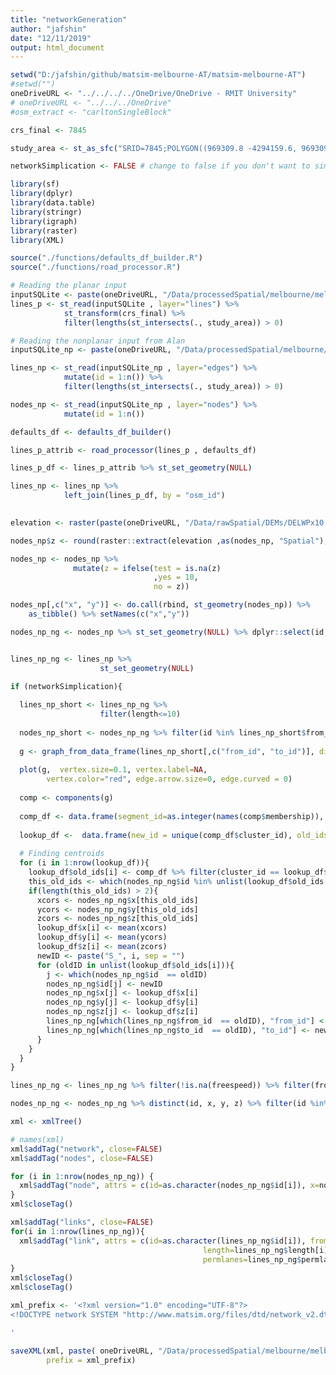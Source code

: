 ```yaml
---
title: "networkGeneration"
author: "jafshin"
date: "12/11/2019"
output: html_document
---
```


```r

setwd("D:/jafshin/github/matsim-melbourne-AT/matsim-melbourne-AT")
#setwd("")
oneDriveURL <- "../../../../OneDrive/OneDrive - RMIT University"
# oneDriveURL <- "../../../OneDrive"
#osm_extract <- "carltonSingleBlock"

crs_final <- 7845

study_area <- st_as_sfc("SRID=7845;POLYGON((969309.8 -4294159.6, 969309.8 -4292207.1, 971316.7 -4292207.1,971316.7 -4294159.6,  969309.8 -4294159.6))") # This is a test area in Carlton that I use

networkSimplication <- FALSE # change to false if you don't want to simplify the network

```


```r

library(sf)
library(dplyr)
library(data.table)
library(stringr)
library(igraph)
library(raster)
library(XML)

```


```r
source("./functions/defaults_df_builder.R")
source("./functions/road_processor.R")
```


```r


# Reading the planar input
inputSQLite <- paste(oneDriveURL, "/Data/processedSpatial/melbourne/melbourne.sqlite", sep = "") 
lines_p <- st_read(inputSQLite , layer="lines") %>% 
            st_transform(crs_final) %>% 
            filter(lengths(st_intersects(., study_area)) > 0)

# Reading the nonplanar input from Alan
inputSQLite_np <- paste(oneDriveURL, "/Data/processedSpatial/melbourne/melbourne_nonplanar.sqlite", sep = "") 

lines_np <- st_read(inputSQLite_np , layer="edges") %>% 
            mutate(id = 1:n()) %>%
            filter(lengths(st_intersects(., study_area)) > 0)

nodes_np <- st_read(inputSQLite_np , layer="nodes") %>% 
            mutate(id = 1:n())

```

```r
defaults_df <- defaults_df_builder()
```


```r
lines_p_attrib <- road_processor(lines_p , defaults_df)
```


```r

lines_p_df <- lines_p_attrib %>% st_set_geometry(NULL)

lines_np <- lines_np %>%
            left_join(lines_p_df, by = "osm_id")
  
```


```r
elevation <- raster(paste(oneDriveURL, "/Data/rawSpatial/DEMs/DELWPx10.tif", sep = ""))

nodes_np$z <- round(raster::extract(elevation ,as(nodes_np, "Spatial"),method='bilinear'))/10

nodes_np <- nodes_np %>%
              mutate(z = ifelse(test = is.na(z)
                                ,yes = 10,
                                no = z))
```


```r

nodes_np[,c("x", "y")] <- do.call(rbind, st_geometry(nodes_np)) %>% 
    as_tibble() %>% setNames(c("x","y"))

nodes_np_ng <- nodes_np %>% st_set_geometry(NULL) %>% dplyr::select(id, x, y, z)


lines_np_ng <- lines_np %>%
                    st_set_geometry(NULL)
```


```r
if (networkSimplication){
  
  lines_np_short <- lines_np_ng %>%
                    filter(length<=10)
                  
  nodes_np_short <- nodes_np_ng %>% filter(id %in% lines_np_short$from_id | id %in% lines_np_short$to_id )
  
  g <- graph_from_data_frame(lines_np_short[,c("from_id", "to_id")], directed = TRUE, vertices = nodes_np_short) # Making the graph for the bridges
  
  plot(g,  vertex.size=0.1, vertex.label=NA,
        vertex.color="red", edge.arrow.size=0, edge.curved = 0)
  
  comp <- components(g)
  
  comp_df <- data.frame(segment_id=as.integer(names(comp$membership)), cluster_id=comp$membership, row.names=NULL)
  
  lookup_df <-  data.frame(new_id = unique(comp_df$cluster_id), old_ids = NA, x = NA, y = NA, z = NA)
  
  # Finding centroids
  for (i in 1:nrow(lookup_df)){
    lookup_df$old_ids[i] <- comp_df %>% filter(cluster_id == lookup_df$new_id[i]) %>% dplyr::select(segment_id) %>% as.list()
    this_old_ids <- which(nodes_np_ng$id %in% unlist(lookup_df$old_ids[i]))
    if(length(this_old_ids) > 2){
      xcors <- nodes_np_ng$x[this_old_ids]
      ycors <- nodes_np_ng$y[this_old_ids]
      zcors <- nodes_np_ng$z[this_old_ids]
      lookup_df$x[i] <- mean(xcors)
      lookup_df$y[i] <- mean(ycors)
      lookup_df$z[i] <- mean(zcors)
      newID <- paste("S_", i, sep = "")
      for (oldID in unlist(lookup_df$old_ids[i])){
        j <- which(nodes_np_ng$id  == oldID)
        nodes_np_ng$id[j] <- newID
        nodes_np_ng$x[j] <- lookup_df$x[i]
        nodes_np_ng$y[j] <- lookup_df$y[i]
        nodes_np_ng$z[j] <- lookup_df$z[i]
        lines_np_ng[which(lines_np_ng$from_id  == oldID), "from_id"] <- newID
        lines_np_ng[which(lines_np_ng$to_id  == oldID), "to_id"] <- newID
      }
    }
  }
}

lines_np_ng <- lines_np_ng %>% filter(!is.na(freespeed)) %>% filter(from_id != to_id)

nodes_np_ng <- nodes_np_ng %>% distinct(id, x, y, z) %>% filter(id %in% lines_np_ng$from_id | id %in% lines_np_ng$to_id )

```


```r

xml <- xmlTree()

# names(xml)
xml$addTag("network", close=FALSE)
xml$addTag("nodes", close=FALSE)

for (i in 1:nrow(nodes_np_ng)) {
  xml$addTag("node", attrs = c(id=as.character(nodes_np_ng$id[i]), x=nodes_np_ng$x[i], y=nodes_np_ng$y[i], z=nodes_np_ng$z[i]))
}
xml$closeTag()

xml$addTag("links", close=FALSE)
for(i in 1:nrow(lines_np_ng)){
  xml$addTag("link", attrs = c(id=as.character(lines_np_ng$id[i]), from=as.character(lines_np_ng$from_id[i]), to=as.character(lines_np_ng$to_id[i]),
                                           length=lines_np_ng$length[i], capacity=lines_np_ng$capacity[i], freespeed=lines_np_ng$freespeed[i],
                                           permlanes=lines_np_ng$permlanes[i], oneway="1", modes=as.character(lines_np_ng$modes[i]), origid=""))
}
xml$closeTag()
xml$closeTag()

xml_prefix <- '<?xml version="1.0" encoding="UTF-8"?>
<!DOCTYPE network SYSTEM "http://www.matsim.org/files/dtd/network_v2.dtd">

'

saveXML(xml, paste( oneDriveURL, "/Data/processedSpatial/melbourne/melbourne_v20.XML", sep = "" ), encoding="utf-8", 
        prefix = xml_prefix)


```

